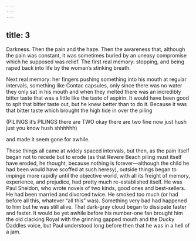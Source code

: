 ```yaml
---
---
---
```

title: 3
---




Darkness. Then the pain and the haze. Then the awareness that, although the pain was constant, it was sometimes buried by an uneasy compromise which he supposed was relief. The first real memory: stopping, and being raped back into life by the woman’s stinking breath.

Next real memory: her fingers pushing something into his mouth at regular intervals, something like Contac capsules, only since there was no water they only sat in his mouth and when they melted there was an incredibly bitter taste that was a little like the taste of aspirin. It would have been good to spit that bitter taste out, but he knew better than to do it. Because it was that bitter taste which brought the high tide in over the piling

(PILINGS it’s PILINGS there are TWO okay there are two fine now just hush just you know hush shhhhhh)

and made it seem gone for awhile.

These things all came at widely spaced intervals, but then, as the pain itself began not to recede but to erode (as that Revere Beach piling must itself have eroded, he thought, because nothing is forever—although the child he had been would have scoffed at such heresy), outside things began to impinge more rapidly until the objective world, with all its freight of memory, experience, and prejudice, had pretty much re-established itself. He was Paul Sheldon, who wrote novels of two kinds, good ones and best-sellers. He had been married and divorced twice. He smoked too much (or had before all this, whatever “all this” was). Something very bad had happened to him but he was still alive. That dark-gray cloud began to dissipate faster and faster. It would be yet awhile before his number-one fan brought him the old clacking Royal with the grinning gapped mouth and the Ducky Daddles voice, but Paul understood long before then that he was in a hell of a jam.